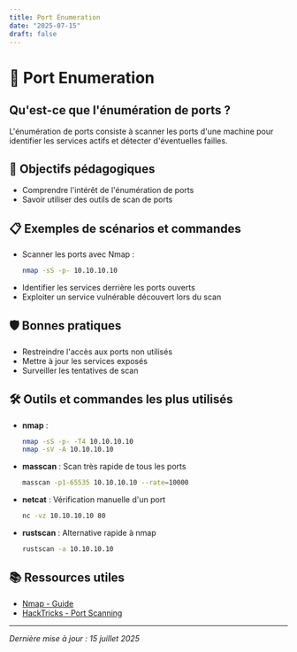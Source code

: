 ```yaml
---
title: Port Enumeration
date: "2025-07-15"
draft: false
---
```


# 🔎 Port Enumeration

## Qu'est-ce que l'énumération de ports ?

L'énumération de ports consiste à scanner les ports d'une machine pour identifier les services actifs et détecter d'éventuelles failles.

## 🎯 Objectifs pédagogiques

- Comprendre l'intérêt de l'énumération de ports
- Savoir utiliser des outils de scan de ports

## 📋 Exemples de scénarios et commandes

- Scanner les ports avec Nmap :
  ```bash
  nmap -sS -p- 10.10.10.10
  ```
- Identifier les services derrière les ports ouverts
- Exploiter un service vulnérable découvert lors du scan

## 🛡️ Bonnes pratiques

- Restreindre l'accès aux ports non utilisés
- Mettre à jour les services exposés
- Surveiller les tentatives de scan

## 🛠️ Outils et commandes les plus utilisés

- **nmap** :
  ```bash
  nmap -sS -p- -T4 10.10.10.10
  nmap -sV -A 10.10.10.10
  ```
- **masscan** : Scan très rapide de tous les ports
  ```bash
  masscan -p1-65535 10.10.10.10 --rate=10000
  ```
- **netcat** : Vérification manuelle d'un port
  ```bash
  nc -vz 10.10.10.10 80
  ```
- **rustscan** : Alternative rapide à nmap
  ```bash
  rustscan -a 10.10.10.10
  ```

## 📚 Ressources utiles

- [Nmap - Guide](https://nmap.org/book/)
- [HackTricks - Port Scanning](https://book.hacktricks.xyz/network-services-pentesting/tcp-port-scanning)

---

_Dernière mise à jour : 15 juillet 2025_
